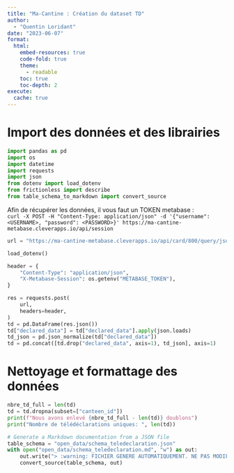 ```yaml
---
title: "Ma-Cantine : Création du dataset TD"
author:
  - "Quentin Loridant"
date: "2023-06-07"
format:
  html:
    embed-resources: true
    code-fold: true
    theme:
      - readable
    toc: true
    toc-depth: 2
execute:
  cache: true
---
```



# Import des données et des librairies
```python
import pandas as pd
import os
import datetime
import requests
import json
from dotenv import load_dotenv
from frictionless import describe
from table_schema_to_markdown import convert_source

```

Afin de récupérer les données, il vous faut un TOKEN metabase :  
`curl -X POST -H "Content-Type: application/json" -d '{"username": <USERNAME>, "password": <PASSWORD>}' https://ma-cantine-metabase.cleverapps.io/api/session`



```python
url = "https://ma-cantine-metabase.cleverapps.io/api/card/800/query/json"

load_dotenv()

header = {
    "Content-Type": "application/json",
    "X-Metabase-Session": os.getenv("METABASE_TOKEN"),
}

res = requests.post(
    url,
    headers=header,
)
td = pd.DataFrame(res.json())
td["declared_data"] = td["declared_data"].apply(json.loads)
td_json = pd.json_normalize(td["declared_data"])
td = pd.concat([td.drop("declared_data", axis=1), td_json], axis=1)
```


# Nettoyage et formattage des données
```python
nbre_td_full = len(td)
td = td.dropna(subset=["canteen_id"])
print(f"Nous avons enlevé {nbre_td_full - len(td)} doublons")
print("Nombre de télédéclarations uniques: ", len(td))
```


```python
# Generate a Markdown documentation from a JSON file
table_schema = "open_data/schema_teledeclaration.json"
with open("open_data/schema_teledeclaration.md", "w") as out:
    out.write("> :warning: FICHIER GENERE AUTOMATIQUEMENT. NE PAS MODIFIER. POUR TOUTE MODIFICATION, EDITEZ LE FICHIER schema_teledeclaration.json /////\n\n")
    convert_source(table_schema, out)
```